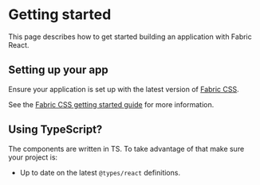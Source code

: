 # Getting started

This page describes how to get started building an application with Fabric
React.

## Setting up your app

Ensure your application is set up with the latest version of
[Fabric CSS](https://pages.github.schibsted.io/finn/fabric-css/).

See the
[Fabric CSS getting started guide](https://pages.github.schibsted.io/finn/fabric-css/pages/getting-started.html)
for more information.

## Using TypeScript?

The components are written in TS. To take advantage of that make sure your
project is:

-   Up to date on the latest `@types/react` definitions.
